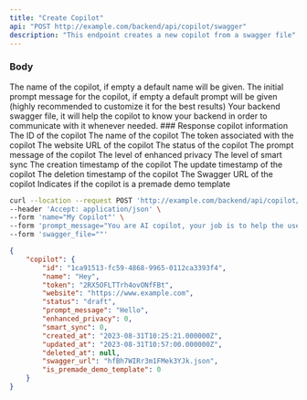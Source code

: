 ```yaml
---
title: "Create Copilot"
api: "POST http://example.com/backend/api/copilot/swagger"
description: "This endpoint creates a new copilot from a swagger file"
---
```



### Body

<ParamField body="name" type="string or null">
  The name of the copilot, if empty a default name will be given.
</ParamField>

<ParamField body="prompt_message" type="string or null">
  The initial prompt message for the copilot, if empty a default prompt will be given (highly recommended to customize it for the best results)
</ParamField>

<ParamField body="swagger_file" type="file">
 Your backend swagger file, it will help the copilot to know your backend in order to communicate with it whenever needed.
</ParamField>
### Response

<ResponseField name="copilot" type="object">
  copilot information
  <Expandable title="properties">
    <ResponseField name="id" type="string">
      The ID of the copilot
    </ResponseField>
    <ResponseField name="name" type="string">
      The name of the copilot
    </ResponseField>
    <ResponseField name="token" type="string">
      The token associated with the copilot
    </ResponseField>
    <ResponseField name="website" type="string">
      The website URL of the copilot
    </ResponseField>
    <ResponseField name="status" type="string">
      The status of the copilot
    </ResponseField>
    <ResponseField name="prompt_message" type="string">
      The prompt message of the copilot
    </ResponseField>
    <ResponseField name="enhanced_privacy" type="number">
      The level of enhanced privacy
    </ResponseField>
    <ResponseField name="smart_sync" type="number">
      The level of smart sync
    </ResponseField>
    <ResponseField name="created_at" type="string">
      The creation timestamp of the copilot
    </ResponseField>
    <ResponseField name="updated_at" type="string">
      The update timestamp of the copilot
    </ResponseField>
    <ResponseField name="deleted_at" type="null">
      The deletion timestamp of the copilot
    </ResponseField>
    <ResponseField name="swagger_url" type="string">
      The Swagger URL of the copilot
    </ResponseField>
    <ResponseField name="is_premade_demo_template" type="number">
      Indicates if the copilot is a premade demo template
    </ResponseField>
  </Expandable>
</ResponseField>


<RequestExample>

```bash Example Request
curl --location --request POST 'http://example.com/backend/api/copilot/swagger' \
--header 'Accept: application/json' \
--form 'name="My Copilot"' \
--form 'prompt_message="You are AI copilot, your job is to help the user whenever needed ... "' \
--form 'swagger_file=""'
```

</RequestExample>

<ResponseExample>

```json Response
{
    "copilot": {
        "id": "1ca91513-fc59-4868-9965-0112ca3393f4",
        "name": "Hey",
        "token": "2RX5OFLTTrh4ovONfFBt",
        "website": "https://www.example.com",
        "status": "draft",
        "prompt_message": "Hello",
        "enhanced_privacy": 0,
        "smart_sync": 0,
        "created_at": "2023-08-31T10:25:21.000000Z",
        "updated_at": "2023-08-31T10:57:00.000000Z",
        "deleted_at": null,
        "swagger_url": "hfBh7WIRr3m1FMek3YJk.json",
        "is_premade_demo_template": 0
    }
}
```

</ResponseExample>
